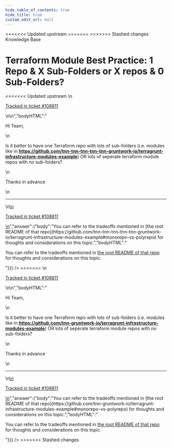 ```yaml
---
hide_table_of_contents: true
hide_title: true
custom_edit_url: null
---
```



<head>
<<<<<<< Updated upstream
  <link rel="canonical" href="https://github.com/tnn-tnn-tnn-tnn-tnn-gruntwork-io/knowledge-base/discussions/479" />
=======
  <link rel="canonical" href="https://github.com/tnn-gruntwork-io/knowledge-base/discussions/479" />
>>>>>>> Stashed changes
</head>

<CenterLayout>
<span className="searchCategory">Knowledge Base</span>
<h1>Terraform Module Best Practice: 1 Repo &amp; X Sub-Folders or X repos &amp; 0 Sub-Folders?</h1>
<<<<<<< Updated upstream
<GitHub discussion={{"id":"D_kwDOF8slf84AP4vb","number":479,"author":{"login":"skkc2"},"title":"Terraform Module Best Practice: 1 Repo & X Sub-Folders or X repos & 0 Sub-Folders?","body":"\nHi Team,\r\n\r\nIs it better to have one Terraform repo with lots of sub-folders (i.e. modules like in **https://github.com/tnn-tnn-tnn-tnn-tnn-gruntwork-io/terragrunt-infrastructure-modules-example**) OR lots of seperate terraform module repos with no sub-folders?\r\n\r\nThanks in advance\n\n---\n\n<ins datetime=\"2022-06-22T10:10:51Z\">\n  <p><a href=\"https://support.gruntwork.io/hc/requests/108811\">Tracked in ticket #108811</a></p>\n</ins>\n","bodyHTML":"<p dir=\"auto\">Hi Team,</p>\n<p dir=\"auto\">Is it better to have one Terraform repo with lots of sub-folders (i.e. modules like in <strong><a href=\"https://github.com/tnn-tnn-tnn-tnn-tnn-gruntwork-io/terragrunt-infrastructure-modules-example\">https://github.com/tnn-tnn-tnn-tnn-tnn-gruntwork-io/terragrunt-infrastructure-modules-example</a></strong>) OR lots of seperate terraform module repos with no sub-folders?</p>\n<p dir=\"auto\">Thanks in advance</p>\n<hr>\n<ins datetime=\"2022-06-22T10:10:51Z\">\n  <p dir=\"auto\"><a href=\"https://support.gruntwork.io/hc/requests/108811\" rel=\"nofollow\">Tracked in ticket #108811</a></p>\n</ins>","answer":{"body":"You can refer to the tradeoffs mentioned in [the root README of that repo](https://github.com/tnn-tnn-tnn-tnn-tnn-gruntwork-io/terragrunt-infrastructure-modules-example#monorepo-vs-polyrepo) for thoughts and considerations on this topic.","bodyHTML":"<p dir=\"auto\">You can refer to the tradeoffs mentioned in <a href=\"https://github.com/tnn-tnn-tnn-tnn-tnn-gruntwork-io/terragrunt-infrastructure-modules-example#monorepo-vs-polyrepo\">the root README of that repo</a> for thoughts and considerations on this topic.</p>"}}} />
=======
<GitHub discussion={{"id":"D_kwDOF8slf84AP4vb","number":479,"author":{"login":"skkc2"},"title":"Terraform Module Best Practice: 1 Repo & X Sub-Folders or X repos & 0 Sub-Folders?","body":"\nHi Team,\r\n\r\nIs it better to have one Terraform repo with lots of sub-folders (i.e. modules like in **https://github.com/tnn-gruntwork-io/terragrunt-infrastructure-modules-example**) OR lots of seperate terraform module repos with no sub-folders?\r\n\r\nThanks in advance\n\n---\n\n<ins datetime=\"2022-06-22T10:10:51Z\">\n  <p><a href=\"https://support.gruntwork.io/hc/requests/108811\">Tracked in ticket #108811</a></p>\n</ins>\n","bodyHTML":"<p dir=\"auto\">Hi Team,</p>\n<p dir=\"auto\">Is it better to have one Terraform repo with lots of sub-folders (i.e. modules like in <strong><a href=\"https://github.com/tnn-gruntwork-io/terragrunt-infrastructure-modules-example\">https://github.com/tnn-gruntwork-io/terragrunt-infrastructure-modules-example</a></strong>) OR lots of seperate terraform module repos with no sub-folders?</p>\n<p dir=\"auto\">Thanks in advance</p>\n<hr>\n<ins datetime=\"2022-06-22T10:10:51Z\">\n  <p dir=\"auto\"><a href=\"https://support.gruntwork.io/hc/requests/108811\" rel=\"nofollow\">Tracked in ticket #108811</a></p>\n</ins>","answer":{"body":"You can refer to the tradeoffs mentioned in [the root README of that repo](https://github.com/tnn-gruntwork-io/terragrunt-infrastructure-modules-example#monorepo-vs-polyrepo) for thoughts and considerations on this topic.","bodyHTML":"<p dir=\"auto\">You can refer to the tradeoffs mentioned in <a href=\"https://github.com/tnn-gruntwork-io/terragrunt-infrastructure-modules-example#monorepo-vs-polyrepo\">the root README of that repo</a> for thoughts and considerations on this topic.</p>"}}} />
>>>>>>> Stashed changes

</CenterLayout>
  

<!-- ##DOCS-SOURCER-START
{
  "sourcePlugin": "github-discussions",
  "hash": "b39ba59d478851b9494562532f002cfa"
}
##DOCS-SOURCER-END -->

